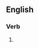 ==English==

===Verb===
{{head|en|verb form}}

# {{present participle of|reappraise|lang=en|nocat=1}}